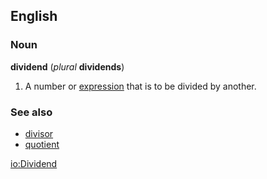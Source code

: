 ==English==
===Noun===
'''dividend''' (''plural'' '''dividends''')

#{{arithmetic}} A number or [[expression]] that is to be divided by another.
<!--Please provide the financial definition-->

===See also===
*[[divisor]]
*[[quotient]]

[[io:Dividend]]
